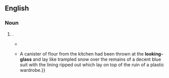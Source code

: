 {{also|looking glass}}

==English==

===Noun===
{{en-noun|looking-glasses}}

# {{alternative form of|looking glass|lang=en}}.
#* {{RQ:Thackeray Vanity Fair|chapter=In which Miss Sharp and Miss Sedley Prepare to Open the Campaign|page=9|passage=The world is a '''looking-glass''', and gives back to every man the reflection of his own face.}}
#* {{RQ:Allingham China Governess|chapter=Foreword: The Turk Street Mile|page=18|passage=Everything a living animal could do to destroy and to desecrate bed and walls had been done. {{...}} A canister of flour from the kitchen had been thrown at the '''looking-glass''' and lay like trampled snow over the remains of a decent blue suit with the lining ripped out which lay on top of the ruin of a plastic wardrobe.}}